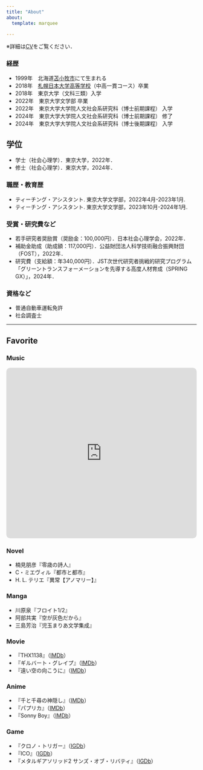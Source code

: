 ---
title: "About"
about:
  template: marquee

---

※詳細は[CV](assets/pdf/CV.pdf)をご覧ください．

### 経歴

- 1999年　北海道[苫小牧市](https://www.city.tomakomai.hokkaido.jp/)にて生まれる
- 2018年　[札幌日本大学高等学校](https://www.sapporonichidai.ed.jp/)（中高一貫コース）卒業
- 2018年　東京大学（文科三類）入学
- 2022年　東京大学文学部 卒業
- 2022年　東京大学大学院人文社会系研究科（博士前期課程） 入学
- 2024年　東京大学大学院人文社会系研究科（博士前期課程） 修了
- 2024年　東京大学大学院人文社会系研究科（博士後期課程） 入学

## 学位

- 学士（社会心理学）．東京大学，2022年．
- 修士（社会心理学）．東京大学，2024年．

### 職歴・教育歴

- ティーチング・アシスタント. 東京大学文学部，2022年4月-2023年1月.
- ティーチング・アシスタント. 東京大学文学部，2023年10月-2024年1月.

### 受賞・研究費など

- 若手研究者奨励賞（奨励金：100,000円）．日本社会心理学会，2022年．
- 補助金助成（助成額：117,000円）．公益財団法人科学技術融合振興財団（FOST），2022年．
- 研究費（支給額：年340,000円）．JST次世代研究者挑戦的研究プログラム「グリーントランスフォーメーションを先導する高度人材育成（SPRING GX）」，2024年．

### 資格など

- 普通自動車運転免許
- 社会調査士

---
## Favorite

### Music

<iframe allow="autoplay *; encrypted-media *; fullscreen *; clipboard-write" frameborder="0" height="450" style="width:100%;max-width:660px;overflow:hidden;border-radius:10px;" sandbox="allow-forms allow-popups allow-same-origin allow-scripts allow-storage-access-by-user-activation allow-top-navigation-by-user-activation" src="https://embed.music.apple.com/jp/playlist/misc/pl.u-PDb408gsLd1NB3g"></iframe>


### Novel

- 楠見朋彦『零歳の詩人』
- C・ミエヴィル『都市と都市』
- H. L. テリエ『異常【アノマリー】』

### Manga

- 川原泉『フロイト1/2』
- 阿部共実『空が灰色だから』
- 三島芳治『児玉まりあ文学集成』

### Movie

- 『THX1138』（[IMDb](https://www.imdb.com/title/tt0066434/)）
- 『ギルバート・グレイプ』（[IMDb](https://www.imdb.com/title/tt0108550/)）
- 『遠い空の向こうに』（[IMDb](https://www.imdb.com/title/tt0132477/)）

### Anime

- 『千と千尋の神隠し』（[IMDb](https://www.imdb.com/title/tt0245429/)）
- 『パプリカ』（[IMDb](https://www.imdb.com/title/tt0851578/)）
- 『Sonny Boy』（[IMDb](https://www.imdb.com/title/tt14642342/)）

### Game

- 『クロノ・トリガー』（[IGDb](https://www.igdb.com/games/chrono-trigger)）
- 『ICO』（[IGDb](https://www.igdb.com/games/ico)）
- 『メタルギアソリッド2 サンズ・オブ・リバティ』（[IGDb](https://www.igdb.com/games/metal-gear-solid-2-sons-of-liberty)）
